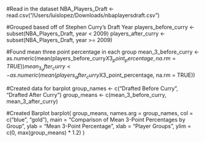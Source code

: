 #Read in the dataset
NBA_Players_Draft <- read.csv("/Users/luislopez/Downloads/nbaplayersdraft.csv")

#Grouped based off of Stephen Curry's Draft Year
players_before_curry <- subset(NBA_Players_Draft, year < 2009)
players_after_curry <- subset(NBA_Players_Draft, year >= 2009)

#Found mean three point percentage in each group
mean_3_before_curry <- as.numeric(mean(players_before_curry$X3_point_percentage, na.rm =TRUE))
mean_3_after_curry <- as.numeric(mean(players_after_curry$X3_point_percentage, na.rm = TRUE))

#Created data for barplot
group_names <- c("Drafted Before Curry", "Drafted After Curry")
group_means <- c(mean_3_before_curry, mean_3_after_curry)

#Created Barplot
barplot(
  group_means,
  names.arg = group_names,
  col = c("blue", "gold"),
  main = "Comparison of Mean 3-Point Percentages by Group",
  ylab = "Mean 3-Point Percentage",
  xlab = "Player Groups",
  ylim = c(0, max(group_means) * 1.2)
)
